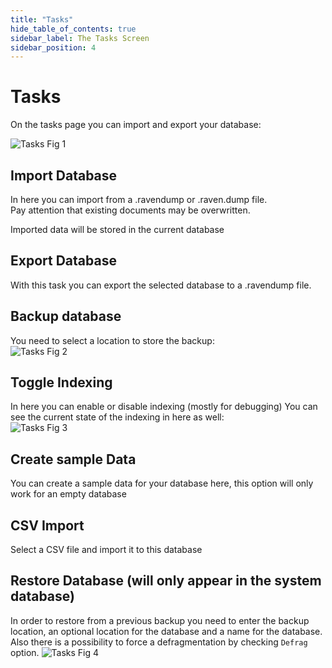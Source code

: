 ```yaml
---
title: "Tasks"
hide_table_of_contents: true
sidebar_label: The Tasks Screen
sidebar_position: 4
---
```



# Tasks

On the tasks page you can import and export your database:  

![Tasks Fig 1](./assets/studio_tasks_1.PNG)

## Import Database

In here you can import from a .ravendump or .raven.dump file.  
Pay attention that existing documents may be overwritten.  

Imported data will be stored in the current database

## Export Database

With this task you can export the selected database to a .ravendump file.

## Backup database
You need to select a location to store the backup:  
![Tasks Fig 2](./assets/studio_tasks_2.PNG)

## Toggle Indexing
In here you can enable or disable indexing (mostly for debugging)
You can see the current state of the indexing in here as well:  
![Tasks Fig 3](./assets/studio_tasks_3.PNG)

## Create sample Data 
You can create a sample data for your database here, this option will only work for an empty database 

## CSV Import
Select a CSV file and import it to this database

## Restore Database (will only appear in the system database) 
In order to restore from a previous backup you need to enter the backup location, an optional location for the database and a name for the database.  Also there is a possibility to force a defragmentation by checking `Defrag` option.
![Tasks Fig 4](./assets/studio_tasks_4.PNG)